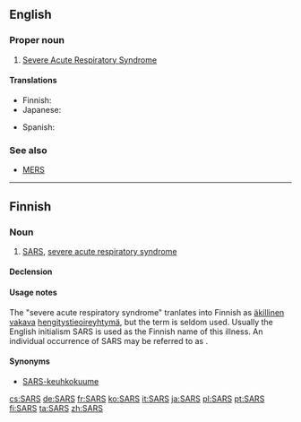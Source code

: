 {{also|sars}}
==English==

===Proper noun===
{{en-proper noun}}

# {{context|pathology|lang=en}} [[severe acute respiratory syndrome|Severe Acute Respiratory Syndrome]]

====Translations====
{{trans-top|Severe Acute Respiratory Syndrome}}
* Finnish: {{t+|fi|SARS}}
* Japanese: {{t|ja|サーズ|tr=sāzu}}
{{trans-mid}}
* Spanish: {{t|es|SRAS|m}}
{{trans-bottom}}

===See also===
* [[MERS]]

----

==Finnish==

===Noun===
{{fi-noun}}

# [[SARS]], [[severe acute respiratory syndrome]]

====Declension====
{{fi-decl-risti|n=sg|i=0|SARS|||a}}

====Usage notes====
The "severe acute respiratory syndrome" tranlates into Finnish as [[äkillinen]] [[vakava]] [[hengitystie]][[oireyhtymä]], but the term is seldom used. Usually the English initialism SARS is used as the Finnish name of this illness. An individual occurrence of SARS may be referred to as {{m|en|tapaus|SARS-tapaus}}.

====Synonyms====
* [[keuhkokuume|SARS-keuhkokuume]]

[[cs:SARS]]
[[de:SARS]]
[[fr:SARS]]
[[ko:SARS]]
[[it:SARS]]
[[ja:SARS]]
[[pl:SARS]]
[[pt:SARS]]
[[fi:SARS]]
[[ta:SARS]]
[[zh:SARS]]